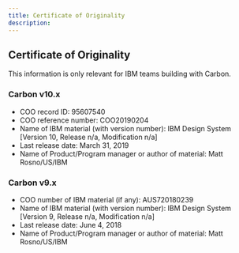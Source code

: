 ```yaml
---
title: Certificate of Originality
description:
---
```


## Certificate of Originality

This information is only relevant for IBM teams building with Carbon.

### Carbon v10.x

- COO record ID: 95607540
- COO reference number: COO20190204
- Name of IBM material (with version number): IBM Design System [Version 10,
  Release n/a, Modification n/a]
- Last release date: March 31, 2019
- Name of Product/Program manager or author of material: Matt Rosno/US/IBM

### Carbon v9.x

- COO number of IBM material (if any): AUS720180239
- Name of IBM material (with version number): IBM Design System [Version 9,
  Release n/a, Modification n/a]
- Last release date: June 4, 2018
- Name of Product/Program manager or author of material: Matt Rosno/US/IBM

